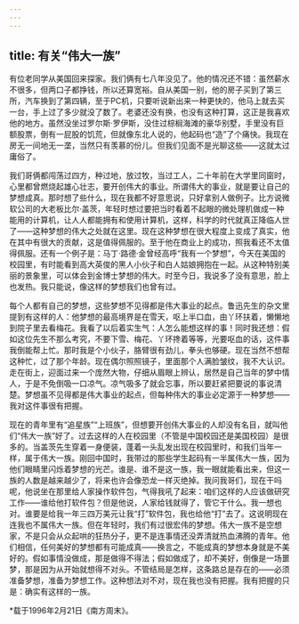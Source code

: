 ```yaml
---
---
---
```

title: 有关“伟大一族”
---

有位老同学从美国回来探家。我们俩有七八年没见了。他的情况还不错：虽然薪水不很多，但两口子都挣钱，所以还算宽裕。自从美国一别，他的房子买到了第三所，汽车换到了第四辆，至于PC机，只要听说新出来一种更快的，他马上就去买一台，手上过了多少就没了数了。老婆还没有换，也没有这种打算，这正是我喜欢他的地方。虽然没坐过罗尔斯·罗伊斯，没住过棕榈海滩的豪华别墅，手里没有巨额股票，倒有一屁股的饥荒，但就像东北人说的，他起码也“造”了个痛快。我现在房无一间地无一垄，当然只有羡慕的份儿。但我们见面不是光聊这些——这就太过庸俗了。

我们哥俩都闯荡过四方，种过地，放过牧，当过工人，二十年前在大学里同窗时，心里都曾燃烧起雄心壮志，要开创伟大的事业。所谓伟大的事业，就是要让自己的梦想成真。那时想了些什么，现在我都不好意思说，只好拿别人做例子。比方说微软公司的大老板比尔·盖茨，年轻时想过要把当时看着不起眼的微处理机做成一种能用的计算机，让人人都能拥有和使用计算机，这样，科学的时代就真正降临人世了——这种梦想的伟大之处就在这里。现在这种梦想在很大程度上变成了真实，他在其中有很大的贡献，这是值得佩服的。至于他在商业上的成功，照我看还不太值得佩服。还有一个例子是：马丁·路德·金曾经高呼“我有一个梦想”，今天在美国的校园里，有时能看到高大英俊的黑人小伙子和白人姑娘拥抱在一起。从这种特别美丽的景象里，可以体会到金博士梦想的伟大。时至今日，我说多了没有意思，脸上也发热。我只能说，像这样的梦想我们也曾有过。

每个人都有自己的梦想，这些梦想不见得都是伟大事业的起点。鲁迅先生的杂文里提到有这样的人：他梦想的最高境界是在雪天，呕上半口血，由丫环扶着，懒懒地到院子里去看梅花。我看了以后着实生气：人怎么能想这样的事！同时我还想：假如这位先生不那么考究，不要下雪、梅花、丫环搀着等等，光要呕血的话，这件事我倒能帮上忙。那时我是个小伙子，胳臂很有劲儿，拳头也够硬。现在当然不想帮这种忙，过了那个年龄。现在偶尔照照镜子，里面那个人满脸皱纹，我不大认识。走在街上，迎面过来一个庞然大物，仔细从眉眼上辨认，居然是自己当年的梦中情人，于是不免倒吸一口凉气。凉气吸多了就会忘事，所以要赶紧把要说的事说清楚。梦想虽不见得都是伟大事业的起点，但每种伟大的事业必定源于一种梦想——我对这件事很有把握。

现在的青年里有“追星族”“上班族”，但想要开创伟大事业的人却没有名目，就叫他们“伟大一族”好了。过去这样的人在校园里（不管是中国校园还是美国校园）是很多的。当盖茨先生穿着一身便装，蓬着一头乱发出现在校园里时，和我们当年一样，属于伟大一族。刚回中国时，我带过的那些学生起码有一半属伟大一族，因为他们眼睛里闪烁着梦想的光芒。谁是、谁不是这一族，我一眼就能看出来，但这一族的人数是越来越少了，将来也许会像恐龙一样灭绝掉。我问我哥们，现在干吗呢，他说坐在那里给人家操作软件包，气得我吼了起来：咱们这样的人应该做研究工作——谁给他打软件包？但是他说，人家给钱就得了，管它干什么。我一想也对。谁要是给我一年三四万美元让我“打”软件包，我也给他“打”去了。这说明现在连我也不属伟大一族。但在年轻时，我们有过很宏伟的梦想。伟大一族不是空想家，不是只会从众起哄的狂热分子，更不是连事情还没弄清就热血沸腾的青年。他们相信，任何美好的梦想都有可能成真——换言之，不能成真的梦想本身就是不美好的。假如事情没做成，那是做得不得法；假如做成了，却不美好，倒像是一场噩梦，那是因为从开始就想得不对头。不管结局是怎样，这条路总是存在的——必须准备梦想，准备为梦想工作。这种想法对不对，现在我也没有把握。我有把握的只是：确实有这样的一族。

*载于1996年2月21日《南方周末》。
